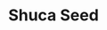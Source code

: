 ---
title: "Shuca Seed"
meta_title: "Shuca Seed craft"
description: "Craft de Shuca Seed"
rank: "b"
draft: false
name: "Shuca Seed"
recipe_img: "https://wiki.pokexgames.com/images/e/e3/Shuca_Seed.png"
level: 70
craft_time: 1800
result: 1
value_npc: 1
ingredients:
  - name: "Major Seed Bag"
    quantity: 1
    item_img: "https://wiki.pokexgames.com/images/d/d4/Major_Seed_Bag.png"
    value_npc: 1
  - name: "Armadillo Claw"
    quantity: 7
    item_img: "https://wiki.pokexgames.com/images/f/f6/Armadillo_Claw.png"
    value_npc: 1
  - name: "Condensed Grass"
    quantity: 20
    item_img: "https://wiki.pokexgames.com/images/c/ce/Condensed_Grass.png"
    value_npc: 1
---